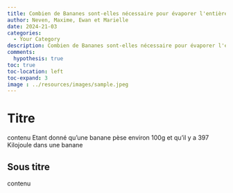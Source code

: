 ```yaml
---
title: Combien de Bananes sont-elles nécessaire pour évaporer l'entièreté du Léman? 
author: Neven, Maxime, Ewan et Marielle
date: 2024-21-03
categories:
  - Your Category
description: Combien de Bananes sont-elles nécessaire pour évaporer l'entièreté du Léman? 
comments:
  hypothesis: true
toc: true
toc-location: left
toc-expand: 3
image : ../resources/images/sample.jpeg
---
```


<script src="../resources/scripts/github-members.js" defer></script>

# Titre

contenu
Etant donné qu'une banane pèse environ 100g et qu'il y a 397 Kilojoule dans une banane

## Sous titre

contenu
